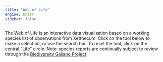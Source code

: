 ```yaml
---
title: "Web of Life"
engine: knitr
sidebar: false
---
```


<link rel="stylesheet" href="https://unpkg.com/leaflet@1.6.0/dist/leaflet.css" />
<link rel="stylesheet" type="text/css" href="WoL/css/imerss-viz-all.css" />
<script src="WoL/js/jquery.js"></script>
<script src="https://unpkg.com/leaflet@1.6.0/dist/leaflet.js"></script>
<script src="WoL/js/imerss-viz-all.js"></script>

The Web of Life is an interactive data visualization based on a working species list of observations from Xetthecum. Click on the tool below to make a selection, or use the search bar. To reset the tool, click on the central “Life” circle. Note: species reports are continually subject to review through the <a href="https://biogaliano.org">Biodiversity Galiano Project</a>.



<style>
.autocomplete__input {
    background: white
}
</style>

<div class="fl-imerss-container column-page">
</div>

<script>
// Attested at https://getbootstrap.com/docs/5.0/getting-started/javascript/#no-conflict-only-if-you-use-jquery
// Need to prevent bootstrap's tooltip plugin (which is force-loaded by quarto) from conflicting with jQuery's which
// is in use in the viz
hortis.revertTooltip = function () {
    console.log("Reverting ", $.fn.tooltip);
    var bootstrapTooltip = $.fn.tooltip.noConflict() // return $.fn.button to previously assigned value
    $.fn.bootstrapTooltip = bootstrapTooltip // give $().bootstrapBtn the Bootstrap functionality
}

document.addEventListener("DOMContentLoaded", hortis.revertTooltip);

hortis.sunburstLoader(".fl-imerss-container", {
  resourceBase: "WoL",
  renderMarkup: true,
  colourCount: "observationCount",
  culturalValues: false,
  initialTab: "sunburst",
  vizFile: "WoL/data/Life.json.lz4",
  phyloMap: "%resourceBase/json/kingdomPhyloMap.json",
  markupTemplate: "%resourceBase/html/imerss-viz-nomap-wol.html",
  commonNames: false
});
</script>

